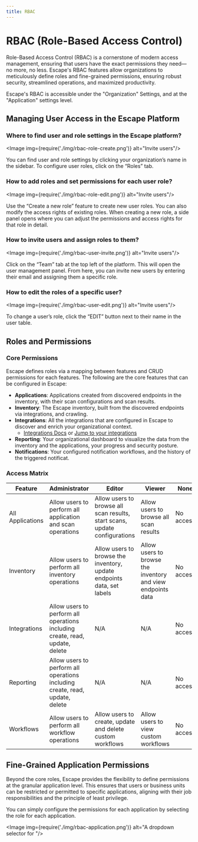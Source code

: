 ```yaml
---
title: RBAC
---
```



# RBAC (Role-Based Access Control)

Role-Based Access Control (RBAC) is a cornerstone of modern access management, ensuring that users have the exact permissions they need—no more, no less. Escape's RBAC features allow organizations to meticulously define roles and fine-grained permissions, ensuring robust security, streamlined operations, and maximized productivity.

Escape's RBAC is accessible under the "Organization" Settings, and at the "Application" settings level.


## Managing User Access in the Escape Platform

### Where to find user and role settings in the Escape platform?

<Image img={require('./img/rbac-role-create.png')} alt="Invite users"/>

You can find user and role settings by clicking your organization’s name in the sidebar. To configure user roles, click on the “Roles” tab.


### How to add roles and set permissions for each user role?

<Image img={require('./img/rbac-role-edit.png')} alt="Invite users"/>

Use the “Create a new role” feature to create new user roles. You can also modify the access rights of existing roles. When creating a new role, a side panel opens where you can adjust the permissions and access rights for that role in detail.


### How to invite users and assign roles to them?

<Image img={require('./img/rbac-user-invite.png')} alt="Invite users"/>

Click on the “Team” tab at the top left of the platform.
This will open the user management panel. From here, you can invite new users by entering their email and assigning them a specific role.

### How to edit the roles of a specific user?

<Image img={require('./img/rbac-user-edit.png')} alt="Invite users"/>

To change a user’s role, click the “EDIT” button next to their name in the user table.


## Roles and Permissions

### Core Permissions

Escape defines roles via a mapping between features and CRUD permissions for each features. The following are the core features that can be configured in Escape:

- **Applications**: Applications created from discovered endpoints in the inventory, with their scan configurations and scan results.
- **Inventory**: The Escape inventory, built from the discovered endpoints via integrations, and crawling.
- **Integrations**: All the integrations that are configured in Escape to discover and enrich your organizational context.
    - [Integrations Docs](/ci-cd/references) or [Jump to your integrations](https://app.escape.tech/integrations/)
- **Reporting**: Your organizational dashboard to visualize the data from the inventory and the applications, your progress and security posture.
- **Notifications**: Your configured notification workflows, and the history of the triggered notificat. 

### Access Matrix

| Feature         | Administrator                                                      | Editor | Viewer | None             |
|-----------------|--------------------------------------------------------------------|--------|--------|------------------|
| All Applications| Allow users to perform all application and scan operations         | Allow users to browse all scan results, start scans, update configurations | Allow users to browse all scan results | No access        |
| Inventory       | Allow users to perform all inventory operations                    | Allow users to browse the inventory, update endpoints data, set labels | Allow users to browse the inventory and view endpoints data | No access        |
| Integrations    | Allow users to perform all operations including create, read, update, delete | N/A      | N/A      | No access        |
| Reporting       | Allow users to perform all operations including create, read, update, delete | N/A      | N/A      | No access        |
| Workflows        | Allow users to perform all workflow operations                     | Allow users to create, update and delete custom workflows | Allow users to view custom workflows | No access        |



## Fine-Grained Application Permissions

Beyond the core roles, Escape provides the flexibility to define permissions at the granular application level. This ensures that users or business units can be restricted or permitted to specific applications, aligning with their job responsibilities and the principle of least privilege.

You can simply configure the permissions for each application by selecting the role for each application.

<Image img={require('./img/rbac-application.png')} alt="A dropdown selector for "/>
